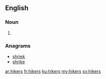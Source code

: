 ==English==

===Noun===
{{head|en|plural}}

# {{plural of|hiker|lang=en}}

===Anagrams===
* [[shriek#English|shriek]]
* [[shrike#English|shrike]]

[[ar:hikers]]
[[fr:hikers]]
[[ku:hikers]]
[[my:hikers]]
[[sv:hikers]]